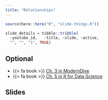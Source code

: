 ```yaml
---
title: "Relationships"
---
```



```r
source(here::here("R", "slide-things.R"))

slide_details = tibble::tribble(
  ~youtube_id,   ~title, ~slide, ~active,
  "", "", "1", TRUE)

```

## Optional

- {{< fa book >}} [Ch. 3 in ModernDive](https://moderndive.com/)
- {{< fa book >}} [Ch. 5 in R for Data Science](https://r4ds.had.co.nz/transform.html)


## Slides



<!-- ### Tuesday -->


<!-- ```{r, echo=FALSE, results="asis", eval = TRUE} -->
<!-- slide_buttons("/slides/06-relationships") -->
<!-- ``` -->

<!-- ```{=html} -->
<!-- <iframe width="780" height="500" src="/slides/06-relationships.html"></iframe> -->
<!-- ``` -->



<!-- ### Thursday -->


<!-- ```{r, echo=FALSE, results="asis", eval = TRUE} -->
<!-- slide_buttons("/slides/07-relationships") -->
<!-- ``` -->

<!-- ```{=html} -->
<!-- <iframe width="780" height="500" src="/slides/07-relationships.html"></iframe> -->
<!-- ``` -->


<!-- ::: {.callout-note} -->
<!-- You can navigate through the slides with <kbd>←</kbd> and <kbd>→</kbd>. If you type <kbd>F</kbd> you can go full-screen.  -->
<!-- ::: -->




